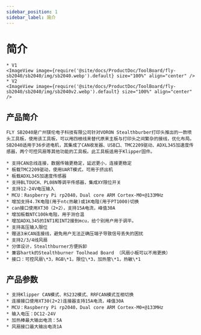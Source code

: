 ```yaml
---
sidebar_position: 1
sidebar_label: 简介
---
```




# 简介

    * V1
    <ImageView image={require('@site/docs/ProductDoc/ToolBoard/fly-sb2040/sb2040/img/sb2040.webp').default} size="100%" align="center" />
    * V2
    <ImageView image={require('@site/docs/ProductDoc/ToolBoard/fly-sb2040/sb2040/img/sb2040v2.webp').default} size="100%" align="center" />


## 产品简介

    FLY SB2040是广州镁伦电子科技有限公司针对VORON Stealthburber打印头推出的一款喷头工具板，使用该工具板，可以用四根线来替代原来主板与打印头之间繁杂的接线，优化布局。SB2040适用于36步进电机，其集成了CAN收发器、USB口、TMC2209驱动、ADXL345加速度传感器，两个可控风扇等其他功能的工具板。此工具板适用于Klipper固件。

    * 支持CAN总线连接，数据传输更稳定，延迟更小，连接更稳定
    * 板载TMC2209驱动，使用UART模式，可用于挤出机
    * 板载ADXL345加速度传感器
    * 支持BLTOUCH、PL08N等调平传感器，集成XY限位开关
    * 支持12-24V电压输入 
    * MCU：Raspberry Pi rp2040，Dual core ARM Cortex-M0+@133MHz
    * 增加支持4.7K电阻(用于ntc热敏)或1K电阻(用于PT1000)切换
    * can接口使用XT30（2+2），支持15A电流，峰值30A
    * 增加板载NTC100k电阻，用于测仓温
    * 增加ADXL345的INT1和INT2接到mcu，给个别用户用于调平。
    * 支持高压输入限位
    * 赠送3米CAN连接线，避免用户无法正确压端子导致信号丢失的困扰
    * 支持2/3/4线风扇
    * 分体设计，Stealthburner方便拆卸
    * 兼容hartk的Stealthburner Toolhead Board （风扇小板可以不用更换）
    * 接口：可控风扇\*3，RGB\*1，限位\*3，加热管\*1，热敏\*1

## 产品参数

    * 支持Klipper CAN模式、RS232模式、RRFCAN模式互相切换
    * 连接接口使用XT30(2+2)连接器支持15A电流，峰值30A
    * MCU：Raspberry Pi rp2040，Dual core ARM Cortex-M0+@133MHz
    * 输入电压：DC12-24V
    * 加热棒最大输出电流：5A
    * 风扇接口最大输出电流1A
